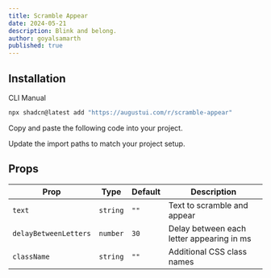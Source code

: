 ```yaml
---
title: Scramble Appear
date: 2024-05-21
description: Blink and belong.
author: goyalsamarth
published: true
---
```


<ComponentPreview name="scramble-appear-demo" />

## Installation

<Tabs defaultValue="cli">

<TabsList>
  <TabsTrigger value="cli">CLI</TabsTrigger>
  <TabsTrigger value="manual">Manual</TabsTrigger>
</TabsList>
<TabsContent value="cli">

```bash
npx shadcn@latest add "https://augustui.com/r/scramble-appear"
```

</TabsContent>

<TabsContent value="manual">

<Steps>

<Step>Copy and paste the following code into your project.</Step>

<ComponentSource name="scramble-appear" />

<Step>Update the import paths to match your project setup.</Step>

</Steps>

</TabsContent>

</Tabs>

## Props

| Prop                  | Type     | Default | Description                               |
| --------------------- | -------- | ------- | ----------------------------------------- |
| `text`                | `string` | `""`    | Text to scramble and appear               |
| `delayBetweenLetters` | `number` | `30`    | Delay between each letter appearing in ms |
| `className`           | `string` | `""`    | Additional CSS class names                |
